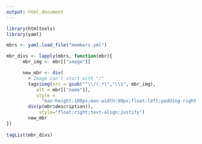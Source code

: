 ```yaml
---
output: html_document
---
```


```r
library(htmltools)
library(yaml)

mbrs <- yaml.load_file("members.yml")

mbr_divs <- lapply(mbrs, function(mbr){
      mbr_img <- mbr[["image"]]

      new_mbr <- div(
        # Image can't start with "/"
        tags$img(src = gsub("^\\/(.*)","\\1", mbr_img),
           alt = mbr[["name"]],
           style = 
             "max-height:100px;max-width:90px;float:left;padding-right:1em;padding-bottom:1em"),
        div(p(mbr$description)),
            style="float:right;text-align:justify")
        new_mbr
})
  
tagList(mbr_divs)


```